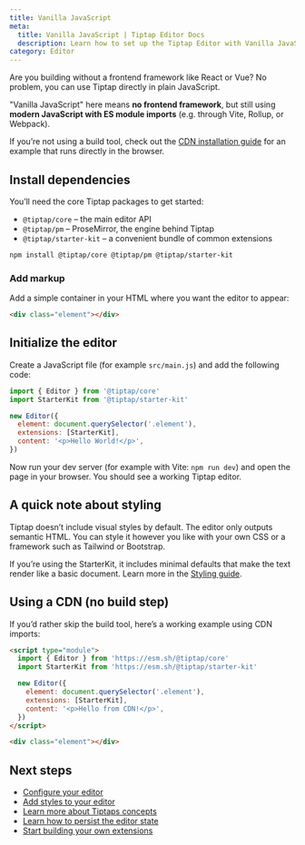 ```yaml
---
title: Vanilla JavaScript
meta:
  title: Vanilla JavaScript | Tiptap Editor Docs
  description: Learn how to set up the Tiptap Editor with Vanilla JavaScript, install dependencies and initialize the editor in the docs!
category: Editor
---
```



Are you building without a frontend framework like React or Vue? No problem, you can use Tiptap directly in plain JavaScript.

<Callout title="Hint" variant="hint">

"Vanilla JavaScript" here means **no frontend framework**, but still using **modern JavaScript with ES module imports** (e.g. through Vite, Rollup, or Webpack).

If you’re not using a build tool, check out the [CDN installation guide](/editor/getting-started/install/cdn) for an example that runs directly in the browser.

</Callout>

## Install dependencies

You’ll need the core Tiptap packages to get started:

- `@tiptap/core` – the main editor API  
- `@tiptap/pm` – ProseMirror, the engine behind Tiptap  
- `@tiptap/starter-kit` – a convenient bundle of common extensions

```bash
npm install @tiptap/core @tiptap/pm @tiptap/starter-kit
```

### Add markup

Add a simple container in your HTML where you want the editor to appear:

```html
<div class="element"></div>
```

## Initialize the editor

Create a JavaScript file (for example `src/main.js`) and add the following code:

```js
import { Editor } from '@tiptap/core'
import StarterKit from '@tiptap/starter-kit'

new Editor({
  element: document.querySelector('.element'),
  extensions: [StarterKit],
  content: '<p>Hello World!</p>',
})
```

Now run your dev server (for example with Vite: `npm run dev`) and open the page in your browser. You should see a working Tiptap editor.

## A quick note about styling

Tiptap doesn’t include visual styles by default. The editor only outputs semantic HTML. You can style it however you like with your own CSS or a framework such as Tailwind or Bootstrap.

If you’re using the StarterKit, it includes minimal defaults that make the text render like a basic document.
Learn more in the [Styling guide](/editor/getting-started/style-editor).

## Using a CDN (no build step)

If you’d rather skip the build tool, here’s a working example using CDN imports:

```html
<script type="module">
  import { Editor } from 'https://esm.sh/@tiptap/core'
  import StarterKit from 'https://esm.sh/@tiptap/starter-kit'

  new Editor({
    element: document.querySelector('.element'),
    extensions: [StarterKit],
    content: '<p>Hello from CDN!</p>',
  })
</script>

<div class="element"></div>
```

## Next steps

- [Configure your editor](/editor/getting-started/configure)
- [Add styles to your editor](/editor/getting-started/style-editor)
- [Learn more about Tiptaps concepts](/editor/core-concepts/introduction)
- [Learn how to persist the editor state](/editor/core-concepts/persistence)
- [Start building your own extensions](/editor/extensions/custom-extensions)
